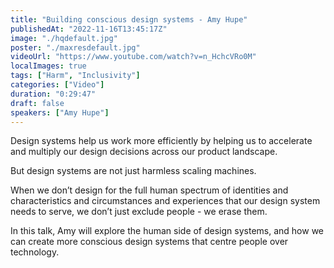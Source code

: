 ```yaml
---
title: "Building conscious design systems - Amy Hupe"
publishedAt: "2022-11-16T13:45:17Z"
image: "./hqdefault.jpg"
poster: "./maxresdefault.jpg"
videoUrl: "https://www.youtube.com/watch?v=n_HchcVRo0M"
localImages: true
tags: ["Harm", "Inclusivity"]
categories: ["Video"]
duration: "0:29:47"
draft: false
speakers: ["Amy Hupe"]
---
```


Design systems help us work more efficiently by helping us to accelerate and multiply our design decisions across our product landscape.

But design systems are not just harmless scaling machines.

When we don’t design for the full human spectrum of identities and characteristics and circumstances and experiences that our design system needs to serve, we don’t just exclude people - we erase them.

In this talk, Amy will explore the human side of design systems, and how we can create more conscious design systems that centre people over technology.
